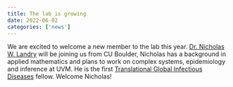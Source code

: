 ```yaml
---
title: The lab is growing
date: 2022-06-02
categories: ['news']
---
```


We are excited to welcome a new member to the lab this year. [Dr. Nicholas W. Landry](../../people/nicholas-landry/) will be joining us from CU Boulder, Nicholas has a background in applied mathematics and plans to work on complex systems, epidemiology and inference at UVM.
He is the first [Translational Global Infectious Diseases](https://www.med.uvm.edu/tgircobre/home) fellow. Welcome Nicholas!